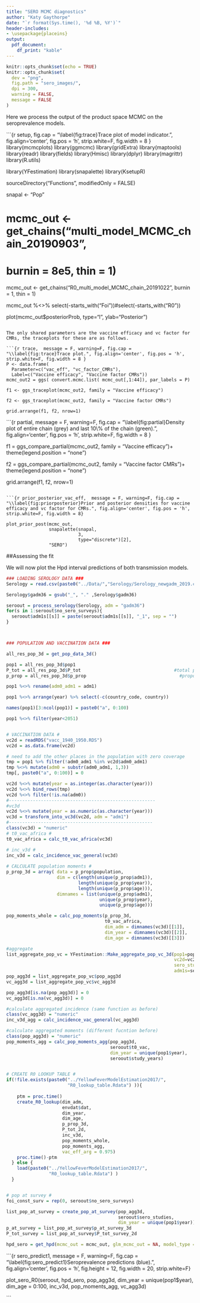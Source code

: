 ```yaml
---
title: "SERO MCMC diagnostics"
author: "Katy Gaythorpe"
date: "`r format(Sys.time(), '%d %B, %Y')`"
header-includes: 
- \usepackage{placeins}
output: 
  pdf_document:
    df_print: "kable"
---
```


```r
knitr::opts_chunk$set(echo = TRUE)
knitr::opts_chunk$set(
  dev = "png",
  fig.path = "sero_images/",
  dpi = 300,
  warning = FALSE,
  message = FALSE
)
```

Here we process the output of the product space MCMC on the seroprevalence models. 

```{r setup, fig.cap = "\\label{fig:trace}Trace plot of model indicator.", fig.align='center', fig.pos = 'h', strip.white=F, fig.width = 8 }
library(mcmcplots)
library(ggmcmc)
library(gridExtra)
library(maptools)
library(readr)
library(fields)
library(Hmisc)
library(dplyr)
library(magrittr)
library(R.utils)

library(YFestimation)
library(snapalette)
library(KsetupR)

sourceDirectory("Functions", modifiedOnly = FALSE)
 
snapal <- "Pop"

# mcmc_out <- get_chains("multi_model_MCMC_chain_20190903", 
#                        burnin = 8e5, thin = 1)

mcmc_out <- get_chains("R0_multi_model_MCMC_chain_20191022", 
                        burnin = 1, thin = 1)

mcmc_out %<>% select(-starts_with("Foi"))#select(-starts_with("R0"))


plot(mcmc_out$posteriorProb, type="l", 
     ylab="Posterior")
```

The only shared parameters are the vaccine efficacy and vc factor for CMRs, the traceplots for these are as follows.

```{r trace,  message = F, warning=F, fig.cap = "\\label{fig:trace}Trace plot.", fig.align='center', fig.pos = 'h', strip.white=F, fig.width = 8 }
P <- data.frame(
  Parameter=c("vac_eff", "vc_factor_CMRs"),
  Label=c("Vaccine efficacy", "Vaccine factor CMRs"))
mcmc_out2 = ggs( convert.mcmc.list( mcmc_out[,1:44]), par_labels = P)

f1 <- ggs_traceplot(mcmc_out2, family = "Vaccine efficacy")

f2 <- ggs_traceplot(mcmc_out2, family = "Vaccine factor CMRs")

grid.arrange(f1, f2, nrow=1)
```

```{r partial,  message = F, warning=F, fig.cap = "\\label{fig:partial}Density plot of entire chain (grey) and last 10\\% of the chain (green).", fig.align='center', fig.pos = 'h', strip.white=F, fig.width = 8 }


f1 = ggs_compare_partial(mcmc_out2, family = "Vaccine efficacy")+
  theme(legend.position = "none")

f2 = ggs_compare_partial(mcmc_out2, family = "Vaccine factor CMRs")+ 
  theme(legend.position = "none")

grid.arrange(f1, f2, nrow=1)
```

```{r prior_posterior_vac_eff,  message = F, warning=F, fig.cap = "\\label{fig:priorposterior}Prior and posterior densities for vaccine efficacy and vc factor for CMRs.", fig.align='center', fig.pos = 'h', strip.white=F, fig.width = 8}

plot_prior_post(mcmc_out, 
                snapalette(snapal, 
                           3, 
                           type="discrete")[2], 
                "SERO")
```


\FloatBarrier 


##Assessing the fit

We will now plot the Hpd interval predictions of both transmission models.

```r

### LOADING SEROLOGY DATA ###
Serology = read.csv(paste0("../Data/","Serology/Serology_newgadm_2019.csv"), stringsAsFactors = FALSE)

Serology$gadm36 = gsub("_", "." ,Serology$gadm36)

seroout = process_serology(Serology, adm = "gadm36")
for(s in 1:seroout$no_sero_surveys){
  seroout$adm1s[[s]] = paste(seroout$adm1s[[s]], "_1", sep = "")
}



### POPULATION AND VACCINATION DATA ###

all_res_pop_3d = get_pop_data_3d() 

pop1 = all_res_pop_3d$pop1                                      
P_tot = all_res_pop_3d$P_tot                                   #total populations for each adm and year
p_prop = all_res_pop_3d$p_prop                                   #proportions of population

pop1 %<>% rename(adm0_adm1 = adm1)

pop1 %<>% arrange(year) %>% select(-c(country_code, country))

names(pop1)[3:ncol(pop1)] = paste0("a", 0:100)

pop1 %<>% filter(year<2051)


# VACCINATION DATA #
vc2d = readRDS("vacc_1940_1950.RDS")
vc2d = as.data.frame(vc2d)

# need to add the other places in the population with zero coverage
tmp = pop1 %>% filter(!adm0_adm1 %in% vc2d$adm0_adm1)
tmp %<>% mutate(adm0 = substr(adm0_adm1, 1,3))
tmp[, paste0("a", 0:100)] = 0

vc2d %<>% mutate(year = as.integer(as.character(year)))
vc2d %<>% bind_rows(tmp)
vc2d %<>% filter(!is.na(adm0))
#-------------------------------------------------------
#vc3d
vc2d %<>% mutate(year = as.numeric(as.character(year)))
vc3d = transform_into_vc3d(vc2d, adm = "adm1") 
#------------------------------------------------------
class(vc3d) = "numeric"
# t0_vac_africa #
t0_vac_africa = calc_t0_vac_africa(vc3d)

# inc_v3d #
inc_v3d = calc_incidence_vac_general(vc3d)
    
# CALCULATE population moments #
p_prop_3d = array( data = p_prop$population,
                   dim = c(length(unique(p_prop$adm1)),
                           length(unique(p_prop$year)),
                           length(unique(p_prop$age))),
                   dimnames = list(unique(p_prop$adm1),
                                   unique(p_prop$year),
                                   unique(p_prop$age)))

pop_moments_whole = calc_pop_moments(p_prop_3d, 
                                     t0_vac_africa,
                                     dim_adm = dimnames(vc3d)[[1]],
                                     dim_year = dimnames(vc3d)[[2]],
                                     dim_age = dimnames(vc3d)[[3]])

#aggregate
list_aggregate_pop_vc = YFestimation::Make_aggregate_pop_vc_3d(pop1=pop1, 
                                                               vc2d=vc2d %>% select(-adm0), 
                                                               sero_studies=seroout$sero_studies, 
                                                               adm1s=seroout$adm1s) 
pop_agg3d = list_aggregate_pop_vc$pop_agg3d 
vc_agg3d = list_aggregate_pop_vc$vc_agg3d 

pop_agg3d[is.na(pop_agg3d)] = 0
vc_agg3d[is.na(vc_agg3d)] = 0

#calculate aggregated incidence (same function as before)
class(vc_agg3d) = "numeric"
inc_v3d_agg = calc_incidence_vac_general(vc_agg3d)  

#calculate aggregated moments (different fucntion before)
class(pop_agg3d) = "numeric"
pop_moments_agg = calc_pop_moments_agg(pop_agg3d,
                                       seroout$t0_vac,
                                       dim_year = unique(pop1$year),
                                       seroout$study_years) 


# CREATE R0 LOOKUP TABLE #
if(!file.exists(paste0("../YellowFeverModelEstimation2017/",
                       "R0_lookup_table.Rdata") )){
    
    ptm = proc.time()
    create_R0_lookup(dim_adm, 
                     envdat$dat, 
                     dim_year,
                     dim_age,
                     p_prop_3d,
                     P_tot_2d,
                     inc_v3d,
                     pop_moments_whole,
                     pop_moments_agg, 
                     vac_eff_arg = 0.975)
    proc.time()-ptm
  } else {
    load(paste0("../YellowFeverModelEstimation2017/",
                "R0_lookup_table.Rdata") )
  }


# pop at survey #
foi_const_surv = rep(0, seroout$no_sero_surveys)

list_pop_at_survey = create_pop_at_survey(pop_agg3d, 
                                          seroout$sero_studies, 
                                          dim_year = unique(pop1$year))
p_at_survey = list_pop_at_survey$p_at_survey_3d
P_tot_survey = list_pop_at_survey$P_tot_survey_2d


```


```r

hpd_sero = get_hpd(mcmc_out = mcmc_out, glm_mcmc_out = NA, model_type = "R0")$hpd_sero

```

```{r sero_predict1,  message = F, warning=F, fig.cap = "\\label{fig:sero_predict1}Seroprevalence predictions (blue).", fig.align='center', fig.pos = 'h', fig.height = 12, fig.width = 20, strip.white=F}


plot_sero_R0(seroout, 
          hpd_sero, 
          pop_agg3d, 
          dim_year = unique(pop1$year), 
          dim_age =  0:100, 
          inc_v3d, 
          pop_moments_agg, 
          vc_agg3d)


```



